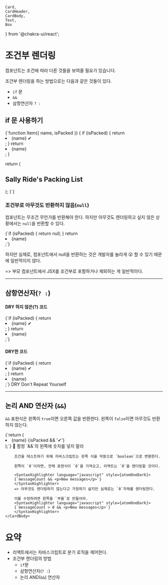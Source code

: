    Card,
    CardHeader,
    CardBody,
    Text,
    Box
} from '@chakra-ui/react';

# 조건부 렌더링

컴포넌트는 조건에 따라 다른 것들을 보여줄 필요가 있습니다.

조건부 렌더링을 하는 방법으로는 다음과 같은 것들이 있다.
- `if` 문
- `&&`
- 삼항연산자 `? : `

## if 문 사용하기

<SyntaxHighlighter language="javascript" style={atomOneDark}>
{`function Item({ name, isPacked }) {
  if (isPacked) {
    return <li className="item">{name} ✔</li>;
  }
  return <li className="item">{name}</li>;
}

  return (
    <section>
      <h1>Sally Ride's Packing List</h1>
      <ul>
        <Item 
          isPacked={true} 
          name="Space suit" 
        />
        <Item 
          isPacked={true} 
          name="Helmet with a golden leaf" 
        />
        <Item 
          isPacked={false} 
          name="Photo of Tam" 
        />
      </ul>
    </section>
  );
}`}
</SyntaxHighlighter>

### 조건부로 아무것도 반환하지 않음(`null`)

컴포넌트는 무조건 무언가를 반환해야 한다.
하지만 아무것도 렌더링하고 싶지 않은 상황에서는 `null`을 반환할 수 있다.

<SyntaxHighlighter language="javascript" style={atomOneDark}>
{`if (isPacked) {
  return null;
}
return <li className="item">{name}</li>;`}
</SyntaxHighlighter>

하지만 실제로, 컴포넌트에서 null을 반환하는 것은 개발자를 놀라게 😮 할 수 있기 때문에 일반적이지 않다.

=> 부모 컴포넌트에서 JSX를 조건부로 포함하거나 제외하는 게 일반적이다.

- - -

## 삼항연산자(`? :`)

#### DRY 하지 않은(?) 코드
<SyntaxHighlighter language="javascript" style={atomOneDark}>
{`if (isPacked) {
  return <li className="item">{name} ✔</li>;
}
return <li className="item">{name}</li>;`}
</SyntaxHighlighter>

#### DRY한 코드
<SyntaxHighlighter language="javascript" style={atomOneDark}>
{`if (isPacked) {
  return <li className="item">{name} ✔</li>;
}
return <li className="item">{name}</li>;`}
</SyntaxHighlighter>


<Card border='1px' borderColor='cyan.200' bg='cyan.50' mt={2} mb={2}>
    <CardBody>
        <Box mb={2}>
            <Text fontSize="lg" as="b" color="cyan.600">
                DRY
            </Text>
        </Box>
            Don't Repeat Yourself 
    </CardBody>
</Card>

- - -

## 논리 AND 연산자 (`&&`)
`&&` 표현식은 왼쪽이 `true`이면  오른쪽 값을 반환한다.
왼쪽이 `false`이면 아무것도 반환하지 않는다.

<SyntaxHighlighter language="javascript" style={atomOneDark}>
{`return (
  <li className="item">
    {name} {isPacked && '✔'}
  </li>
);`}
</SyntaxHighlighter>

<Card border='1px' borderColor='gray.100' bg="#fef5e7" mt={2} mb={2}>
    <CardBody>
        <Box mb={2}>
        <Text fontSize="lg" as="b" color="tomato">🤔 함정</Text>
        </Box>
        `&&`의 왼쪽에 숫자를 넣지 말라

        조건을 테스트하기 위해 자바스크립트는 왼쪽 식을 자동으로 `boolean`으로 변환한다.

        왼쪽이 `0`이라면, 전체 표현식이 `0`을 가져오고, 리액트는 `0`을 렌더링할 것이다. 

        <SyntaxHighlighter language="javascript" style={atomOneDark}>
        {`messageCount && <p>New messages</p>`}
        </SyntaxHighlighter>
        => 아무것도 렌더링하지 않는다고 가정하기 쉽지만 실제로는 `0`자체를 렌더링한다.

        이를 수정하려면 왼쪽을 `부울`로 만들어라.
        <SyntaxHighlighter language="javascript" style={atomOneDark}>
        {`messageCount > 0 && <p>New messages</p>`}
        </SyntaxHighlighter>
    </CardBody>
</Card>

# 요약
- 리액트에서는 자바스크립트로 분기 로직을 제어한다.
- 조건부 렌더링의 방법
    - `if`문
    - 삼항연산자(`? :`)
    - 논리 AND(`&&`) 연산자